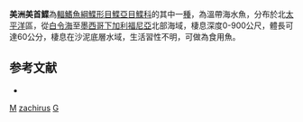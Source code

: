 {{Speciesbox
| taxon = Glyptocephalus zachirus
| binomial_authority = [[Lockington|Lockington]], 1904
| status = NE
| status_system = IUCN3.1
| synonyms = *''Errex zachirus'', <small>Lockington, 1879</small>
}}

'''美洲美首鰈'''為[[輻鰭魚綱|輻鰭魚綱]][[鰈形目|鰈形目]][[鰈亞目|鰈亞目]][[鰈科|鰈科]]的其中一[[種|種]]，為溫帶海水魚，分布於北[[太平洋|太平洋]]區，從[[白令海|白令海]]至[[墨西哥|墨西哥]][[下加利福尼亞|下加利福尼亞]]北部海域，棲息深度0-900公尺，體長可達60公分，棲息在沙泥底層水域，生活習性不明，可做為食用魚。

==参考文献==
*{{FishBase_species|genus=Glyptocephalus|species=zachirus|year=2014|month=3}}

{{魚類小作品}}
{{Taxonbar}}
[[Category:食用魚|M]]
[[Category:美首鰈屬|zachirus]]
[[Category:1904年描述的魚類|G]]